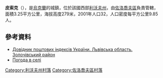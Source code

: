 {{coord|49|52|22|N|24|57|31|E|scale:100000|display=title}}
 
'''皮索克'''（{{lang-uk|Пісок}}），是[[烏克蘭|烏克蘭]]的城鎮，位於該國西部[[利沃夫州|利沃夫州]]，由[[佐洛喬夫區|佐洛喬夫區]]負責管轄，面積3.25平方公里，海拔高度279米，2001年人口32，人口密度每平方公里9.85人。

==參考資料==
*[http://www.uaidx.com/13/290?f=index&d=desc&lang=ua Довідник поштових індексів України. Львівська область. Золочівський район] {{Wayback|url=http://www.uaidx.com/13/290?f=index&d=desc&lang=ua |date=20160127100105 }}
*[http://weather.in.ua/ua/l'vovskaja/20724 Погода в селі ] {{Wayback|url=http://weather.in.ua/ua/l%27vovskaja/20724 |date=20111221131627 }}

[[Category:利沃夫州村落|Category:利沃夫州村落]]
[[Category:佐洛喬夫區村落|Category:佐洛喬夫區村落]]


{{Lviv-geo-stub}}